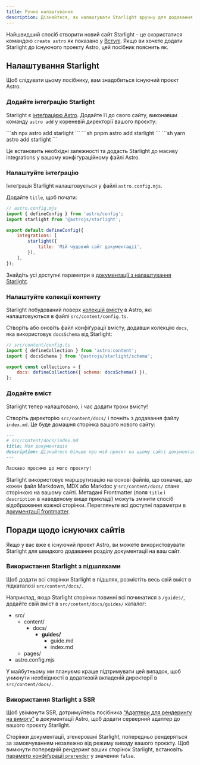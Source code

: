 ```yaml
---
title: Ручне налаштування
description: Дізнайтеся, як налаштувати Starlight вручну для додавання його в існуючий проект Astro.
---
```



Найшвидший спосіб створити новий сайт Starlight - це скористатися командою `create astro` як показано у [Вступі](/uk/getting-started/#створіть-новий-проєкт).
Якщо ви хочете додати Starlight до існуючого проекту Astro, цей посібник пояснить як.

## Налаштування Starlight

Щоб слідувати цьому посібнику, вам знадобиться існуючий проєкт Astro.

### Додайте інтеґрацію Starlight

Starlight є [інтеґрацією Astro](https://docs.astro.build/en/guides/integrations-guide/). Додайте її до свого сайту, виконавши команду `astro add` у кореневій директорії вашого проєкту:

<Tabs syncKey="pkg">
	<TabItem label="npm">```sh npx astro add starlight ```</TabItem>
	<TabItem label="pnpm">```sh pnpm astro add starlight ```</TabItem>
	<TabItem label="Yarn">```sh yarn astro add starlight ```</TabItem>
</Tabs>

Це встановить необхідні залежності та додасть Starlight до масиву integrations у вашому конфіґураційному файлі Astro.

### Налаштуйте інтеґрацію

Інтеґрація Starlight налаштовується у файлі `astro.config.mjs`.

Додайте `title`, щоб почати:

```js ins={8}
// astro.config.mjs
import { defineConfig } from 'astro/config';
import starlight from '@astrojs/starlight';

export default defineConfig({
	integrations: [
		starlight({
			title: 'Мій чудовий сайт документації',
		}),
	],
});
```

Знайдіть усі доступні параметри в [документації з налаштування Starlight](/uk/reference/configuration/).

### Налаштуйте колекції контенту

Starlight побудований поверх [колекцій вмісту](https://docs.astro.build/en/guides/content-collections/) в Astro, які налаштовуються в файлі `src/content/config.ts`.

Створіть або оновіть файл конфіґурації вмісту, додавши колекцію `docs`, яка використовує `docsSchema` від Starlight:

```js ins={3,6}
// src/content/config.ts
import { defineCollection } from 'astro:content';
import { docsSchema } from '@astrojs/starlight/schema';

export const collections = {
	docs: defineCollection({ schema: docsSchema() }),
};
```

### Додайте вміст

Starlight тепер налаштовано, і час додати трохи вмісту!

Створіть директорію `src/content/docs/` і почніть з додавання файлу `index.md`.
Це буде домашня сторінка вашого нового сайту:

```md
---
# src/content/docs/index.md
title: Моя документація
description: Дізнайтеся більше про мій проєкт на цьому сайті документації, створеному за допомогою Starlight.
---

Ласкаво просимо до мого проєкту!
```

Starlight використовує маршрутизацію на основі файлів, що означає, що кожен файл Markdown, MDX або Markdoc у `src/content/docs/` стане сторінкою на вашому сайті. Метадані Frontmatter (поля `title` і `description` в наведеному вище прикладі) можуть змінити спосіб відображення кожної сторінки.
Перегляньте всі доступні параметри в [документації frontmatter](/uk/reference/frontmatter/).

## Поради щодо існуючих сайтів

Якщо у вас вже є існуючий проект Astro, ви можете використовувати Starlight для швидкого додавання розділу документації на ваш сайт.

### Використання Starlight з підшляхами

Щоб додати всі сторінки Starlight в підшлях, розмістіть весь свій вміст в підкаталозі `src/content/docs/`.

Наприклад, якщо Starlight сторінки повинні всі починатися з `/guides/`, додайте свій вміст в `src/content/docs/guides/` каталог:


<FileTree>

- src/
  - content/
    - docs/
      - **guides/**
        - guide.md
        - index.md
  - pages/
- astro.config.mjs

</FileTree>

У майбутньому ми плануємо краще підтримувати цей випадок, щоб уникнути необхідності в додатковій вкладеній директорії в `src/content/docs/`.

### Використання Starlight з SSR

Щоб увімкнути SSR, дотримуйтесь посібника [“Адаптери для рендерингу на вимогу”](https://docs.astro.build/en/guides/server-side-rendering/) в документації Astro, щоб додати серверний адаптер до вашого проєкту Starlight.

Сторінки документації, згенеровані Starlight, попередньо рендеряться за замовчуванням незалежно від режиму виводу вашого проєкту. Щоб вимкнути попередній рендеринг ваших сторінок Starlight, встановіть [параметр конфіґурації `prerender`](/uk/reference/configuration/#prerender) у значення `false`.
